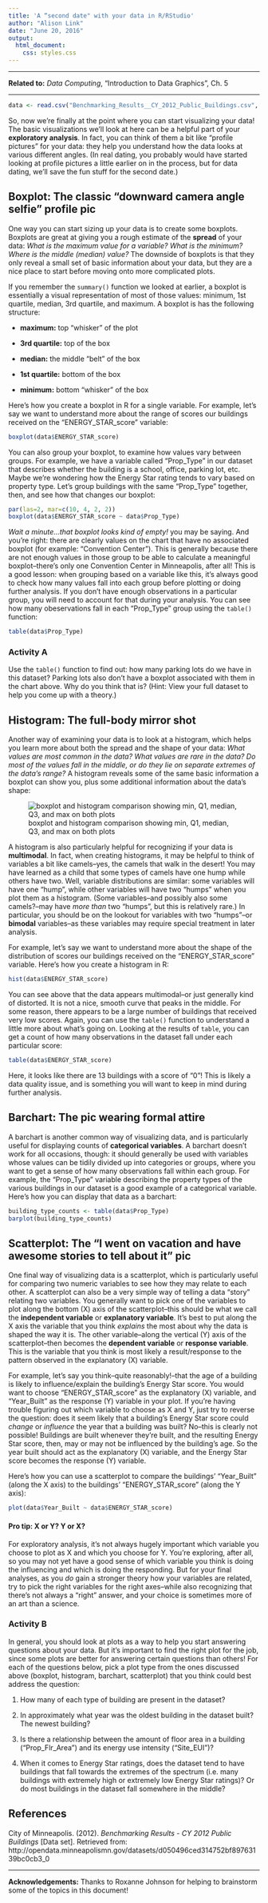```yaml
---
title: 'A “second date" with your data in R/RStudio'
author: "Alison Link"
date: "June 20, 2016"
output: 
  html_document:
    css: styles.css
---
```


***

**Related to:** _Data Computing_, "Introduction to Data Graphics", Ch. 5

***

```r
data <- read.csv("Benchmarking_Results__CY_2012_Public_Buildings.csv", header=TRUE, na.strings=c("N/A", "Not Available"))
```

So, now we're finally at the point where you can start visualizing your data!  The basic visualizations we'll look at here can be a helpful part of your **exploratory analysis**.  In fact, you can think of them a bit like "profile pictures" for your data: they help you understand how the data looks at various different angles.  (In real dating, you probably would have started looking at profile pictures a little earlier on in the process, but for data dating, we'll save the fun stuff for the second date.)


## Boxplot: The classic "downward camera angle selfie" profile pic

One way you can start sizing up your data is to create some boxplots.  Boxplots are great at giving you a rough estimate of the **spread** of your data: _What is the maximum value for a variable? What is the minimum? Where is the middle (median) value?_  The downside of boxplots is that they only reveal a small set of basic information about your data, but they are a nice place to start before moving onto more complicated plots.

If you remember the `summary()` function we looked at earlier, a boxplot is essentially a visual representation of most of those values: minimum, 1st quartile, median, 3rd quartile, and maximum.  A boxplot is has the following structure:

* **maximum\:** top "whisker" of the plot

* **3rd quartile\:** top of the box

* **median\:** the middle "belt" of the box

* **1st quartile\:** bottom of the box

* **minimum\:** bottom "whisker" of the box

Here's how you create a boxplot in R for a single variable.  For example, let's say we want to understand more about the range of scores our buildings received on the "ENERGY\_STAR\_score" variable:

```r
boxplot(data$ENERGY_STAR_score)
```

You can also group your boxplot, to examine how values vary between groups.  For example, we have a variable called "Prop\_Type" in our dataset that describes whether the building is a school, office, parking lot, etc.  Maybe we're wondering how the Energy Star rating tends to vary based on property type.  Let's group buildings with the same "Prop\_Type" together, then, and see how that changes our boxplot:

```r
par(las=2, mar=c(10, 4, 2, 2))
boxplot(data$ENERGY_STAR_score ~ data$Prop_Type)
```

_Wait a minute...that boxplot looks kind of empty!_ you may be saying.  And you're right: there are clearly values on the chart that have no associated boxplot (for example: "Convention Center").  This is generally because there are not enough values in those group to be able to calculate a meaningful boxplot--there's only one Convention Center in Minneapolis, after all!  This is a good lesson: when grouping based on a variable like this, it's always good to check how many values fall into each group before plotting or doing further analysis.  If you don't have enough observations in a particular group, you will need to account for that during your analysis.  You can see how many obeservations fall in each "Prop_Type" group using the `table()` function:

```r
table(data$Prop_Type)
```

### Activity A {.activity}

Use the `table()` function to find out: how many parking lots do we have in this dataset?  Parking lots also don't have a boxplot associated with them in the chart above.  Why do you think that is?  (Hint: View your full dataset to help you come up with a theory.)


## Histogram: The full-body mirror shot

Another way of examining your data is to look at a histogram, which helps you learn more about both the spread and the shape of your data: _What values are most common in the data?  What values are rare in the data?  Do most of the values fall in the middle, or do they lie on separate extremes of the data's range?_   A histogram reveals some of the same basic information a boxplot can show you, plus some additional information about the data's shape:

![boxplot and histogram comparison showing min, Q1, median, Q3, and max on both plots](boxplot_histogram_comparison.png)

A histogram is also particularly helpful for recognizing if your data is **multimodal**.  In fact, when creating histograms, it may be helpful to think of variables a bit like camels--yes, the camels that walk in the desert!  You may have learned as a child that some types of camels have one hump while others have two.  Well, variable distributions are similar: some variables will have one "hump", while other variables will have two "humps" when you plot them as a histogram.  (Some variables--and possibly also some camels?--may have _more than_ two "humps", but this is relatively rare.)  In particular, you should be on the lookout for variables with two "humps"--or **bimodal** variables--as these variables may require special treatment in later analysis.

For example, let's say we want to understand more about the shape of the distribution of scores our buildings received on the "ENERGY\_STAR\_score" variable.  Here's how you create a histogram in R:

```r
hist(data$ENERGY_STAR_score)
```

You can see above that the data appears multimodal--or just generally kind of distorted.  It is not a nice, smooth curve that peaks in the middle.  For some reason, there appears to be a large number of buildings that received very low scores.  Again, you can use the `table()` function to understand a little more about what's going on.  Looking at the results of `table`, you can get a count of how many observations in the dataset fall under each particular score:

```r
table(data$ENERGY_STAR_score)
```

Here, it looks like there are 13 buildings with a score of "0"!  This is likely a data quality issue, and is something you will want to keep in mind during further analysis.


## Barchart: The pic wearing formal attire

A barchart is another common way of visualizing data, and is particularly useful for displaying counts of **categorical variables**.  A barchart doesn't work for all occasions, though: it should generally be used with variables whose values can be tidily divided up into categories or groups, where you want to get a sense of how many observations fall within each group.  For example, the "Prop_Type" variable describing the property types of the various buildings in our dataset is a good example of a categorical variable.  Here's how you can display that data as a barchart:

```r
building_type_counts <- table(data$Prop_Type)
barplot(building_type_counts)
```


## Scatterplot: The "I went on vacation and have awesome stories to tell about it" pic

One final way of visualizing data is a scatterplot, which is particularly useful for comparing two numeric variables to see how they may relate to each other.  A scatterplot can also be a very simple way of telling a data "story" relating two variables.  You generally want to pick one of the variables to plot along the bottom (X) axis of the scatterplot--this should be what we call the **independent variable** or **explanatory variable**.  It's best to put along the X axis the variable that you think _explains_ the most about why the data is shaped the way it is.  The other variable--along the vertical (Y) axis of the scatterplot--then becomes the **dependent variable** or **response variable**.  This is the variable that you think is most likely a result/response to the pattern observed in the explanatory (X) variable.

For example, let's say you think--quite reasonably!--that the age of a building is likely to influence/explain the building's Energy Star score.  You would want to choose "ENERGY\_STAR\_score" as the explanatory (X) variable, and "Year\_Built" as the response (Y) variable in your plot.  If you're having trouble figuring out which variable to choose as X and Y, just try to reverse the question: does it seem likely that a building's Energy Star score could _change_ or _influence_ the year that a building was built?  No--this is clearly not possible!  Buildings are built whenever they're built, and the resulting Energy Star score, then, may or may not be influenced by the building's age.  So the year built should act as the explanatory (X) variable, and the Energy Star score becomes the response (Y) variable.

Here's how you can use a scatterplot to compare the buildings' "Year\_Built" (along the X axis) to the buildings' "ENERGY\_STAR\_score" (along the Y axis):

```r
plot(data$Year_Built ~ data$ENERGY_STAR_score)
```

#### Pro tip: X or Y? Y or X? {.pro-tip}
For exploratory analysis, it's not always hugely important which variable you choose to plot as X and which you choose for Y.  You're exploring, after all, so you may not yet have a good sense of which variable you think is doing the influencing and which is doing the responding.  But for your final analyses, as you _do_ gain a stronger theory how your variables are related, try to pick the right variables for the right axes--while also recognizing that there's not always a "right" answer, and your choice is sometimes more of an art than a science.


### Activity B {.activity}

In general, you should look at plots as a way to help you start answering questions about your data.  But it's important to find the right plot for the job, since some plots are better for answering certain questions than others!  For each of the questions below, pick a plot type from the ones discussed above (boxplot, histogram, barchart, scatterplot) that you think could best address the question:

1. How many of each type of building are present in the dataset?

2. In approximately what year was the oldest building in the dataset built?  The newest building?

3. Is there a relationship between the amount of floor area in a building ("Prop\_Flr\_Area") and its energy use intensity ("Site_EUI")?

4. When it comes to Energy Star ratings, does the dataset tend to have buildings that fall towards the extremes of the spectrum (i.e. many buildings with extremely high or extremely low Energy Star ratings)?  Or do most buildings in the dataset fall somewhere in the middle?


## References

City of Minneapolis. (2012). _Benchmarking Results - CY 2012 Public Buildings_ [Data set]. Retrieved from: http://opendata.minneapolismn.gov/datasets/d050496ced314752bf89763139bc0cb3_0 


***

**Acknowledgements:** Thanks to Roxanne Johnson for helping to brainstorm some of the topics in this document!
